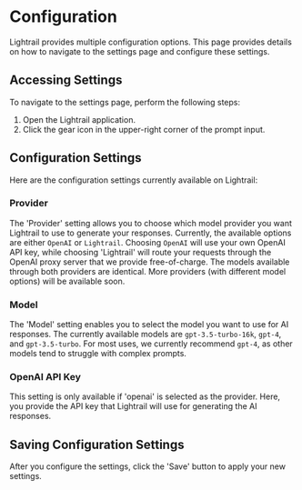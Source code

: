 # Configuration

Lightrail provides multiple configuration options. This page provides details on how to navigate to the settings page and configure these settings.

## Accessing Settings

To navigate to the settings page, perform the following steps:

1. Open the Lightrail application.
2. Click the gear icon in the upper-right corner of the prompt input.

## Configuration Settings

Here are the configuration settings currently available on Lightrail:

### Provider

The 'Provider' setting allows you to choose which model provider you want Lightrail to use to generate your responses. Currently, the available options are either `OpenAI` or `Lightrail`. Choosing `OpenAI` will use your own OpenAI API key, while choosing 'Lightrail' will route your requests through the OpenAI proxy server that we provide free-of-charge. The models available through both providers are identical. More providers (with different model options) will be available soon.

### Model

The 'Model' setting enables you to select the model you want to use for AI responses. The currently available models are `gpt-3.5-turbo-16k`, `gpt-4`, and `gpt-3.5-turbo`. For most uses, we currently recommend `gpt-4`, as other models tend to struggle with complex prompts.

### OpenAI API Key

This setting is only available if 'openai' is selected as the provider. Here, you provide the API key that Lightrail will use for generating the AI responses.

## Saving Configuration Settings

After you configure the settings, click the 'Save' button to apply your new settings.
